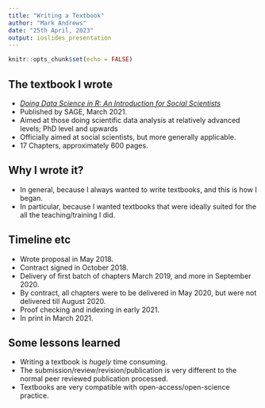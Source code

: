 ```yaml
---
title: "Writing a Textbook"
author: "Mark Andrews"
date: "25th April, 2023"
output: ioslides_presentation
---
```


```r
knitr::opts_chunk$set(echo = FALSE)
```

## The textbook I wrote

* [*Doing Data Science in R: An Introduction for Social Scientists*](https://www.mjandrews.org/book/ddsr/)
* Published by SAGE, March 2021.
* Aimed at those doing scientific data analysis at relatively advanced levels; PhD level and upwards
* Officially aimed at social scientists, but more generally applicable.
* 17 Chapters, approximately 600 pages.

## Why I wrote it?

* In general, because I always wanted to write textbooks, and this is how I began.
* In particular, because I wanted textbooks that were ideally suited for the all the teaching/training I did.

## Timeline etc

* Wrote proposal in May 2018.
* Contract signed in October 2018.
* Delivery of first batch of chapters March 2019, and more in September 2020.
* By contract, all chapters were to be delivered in May 2020, but were not delivered till August 2020.
* Proof checking and indexing in early 2021.
* In print in March 2021.

## Some lessons learned

* Writing a textbook is *hugely* time consuming.
* The submission/review/revision/publication is very different to the normal peer reviewed publication processed.
* Textbooks are very compatible with open-access/open-science practice.

